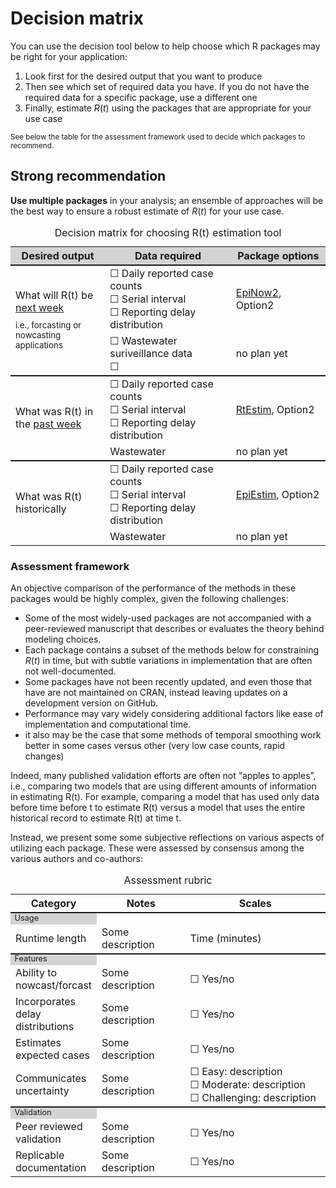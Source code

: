 # Decision matrix {#sec-top .unnumbered}

You can use the decision tool below to help choose which R packages may be right for your application:

1. Look first for the desired output that you want to produce
1. Then see which set of required data you have. If you do not have the required data for a specific package, use a different one
1. Finally, estimate $R(t)$ using the packages that are appropriate for your use case

<small>See below the table for the assessment framework used to decide which packages to recommend.</small>

::: {.callout-important}
## Strong recommendation
**Use multiple packages** in your analysis; an ensemble of approaches will be the best way to ensure a robust estimate of $R(t)$ for your use case. 
:::

```{=html}
<table>
    <caption>Decision matrix for choosing R(t) estimation tool</caption>
    <!---HEADING --->
    <tr style="border-top: none; background-color: lightgrey;">
      <th style="font-weight: bold; width: 30%">Desired output</th>
      <th style="font-weight: bold; width: 40%">Data required</th>
      <th style="font-weight: bold; width: 30%">Package options</th>
    </tr>
    <!---GROUP 1: NOW-CASTING --->
    <tr style="border-top: 2px solid;">
        <td rowspan="2">
          What will R(t) be <u>next week</u> <div style="height:10px;"><br></div>
          <small>i.e., forcasting or nowcasting applications</small>
        </td>
        <td>
          ☐ Daily reported case counts <div style="height:1px;"><br></div>
          ☐ Serial interval <div style="height:1px;"><br></div>
          ☐ Reporting delay distribution
        </td>
        <td>
            <a href="package_EpiNow2.html#sec-top">EpiNow2</a>, 
            Option2
        </td>
    </tr>
    <tr>
        <td> 
          ☐ Wastewater suriveillance data <div style="height:1px;"><br></div>
          ☐ 
        </td>
        <td>no plan yet</td>
    </tr>
    <!---GROUP 2: Recent Historical --->
    <tr style="border-top: 2px solid;">
        <td rowspan="2">
          What was R(t) in the <u> past week</u>
        </td>
        <td>
          ☐ Daily reported case counts <div style="height:1px;"><br></div>
          ☐ Serial interval <div style="height:1px;"><br></div>
          ☐ Reporting delay distribution
        </td>
        <td>
            <a href="package_RtEstim.html#sec-top">RtEstim</a>, 
            Option2
        </td>
    </tr>
    <tr>
        <td>Wastewater </td>
        <td>no plan yet</td>
    </tr>
    
        <!---GROUP 3: Past Historical --->
    <tr style="border-top: 2px solid;">
        <td rowspan="2">
          What was R(t) historically
        </td>
        <td>
          ☐ Daily reported case counts <div style="height:1px;"><br></div>
          ☐ Serial interval <div style="height:1px;"><br></div>
          ☐ Reporting delay distribution
        </td>
        <td>
            <a href="package_EpiEstim.html#sec-top">EpiEstim</a>, 
            Option2
        </td>
    </tr>
    <tr>
        <td>Wastewater </td>
        <td>no plan yet</td>
    </tr>
    
</table>

```

### Assessment framework {#sec-assessment}

An objective comparison of the performance of the methods in these packages would be highly complex, given the following challenges:

- Some of the most widely-used packages are not accompanied with a peer-reviewed manuscript that describes or evaluates the theory behind modeling choices. 
- Each package contains a subset of the methods below for constraining $R(t)$ in time, but with subtle variations in implementation that are often not well-documented. 
- Some packages have not been recently updated, and even those that have are not maintained on CRAN, instead leaving updates on a development version on GitHub. 
- Performance may vary widely considering additional factors like ease of implementation and computational time.
- it also may be the case that some methods of temporal smoothing work better
    in some cases versus other (very low case counts, rapid changes)

Indeed, many published validation efforts are often not "apples to apples", i.e., comparing two models that are using different amounts of information in estimating R(t). For example, comparing a model that has used only data before time before t to estimate R(t) versus a model that uses the entire historical record to estimate R(t) at time t.

Instead, we present some some subjective reflections on various aspects of utilizing each package. These were assessed by consensus among the various authors and co-authors:

```{=html}
<table>
    <caption>Assessment rubric</caption>
    <!---HEADING --->
    <tr style="border-top: none;">
      <th style="font-weight: bold; width: 20%">Category</th>
      <th style="font-weight: bold; width: 30%">Notes</th>
      <th style="font-weight: bold; width: 50%">Scales</th>
    </tr>
    
        <!------ SECTION 1: USAGE -------->
    <tr columnspan="3", style="background-color: lightgrey;border-top: 2px solid;margin-top: 1;margin-bottom: 1; line-height: 1;font-size: 0.8em;">
      <td> Usage </td>
    </tr>

    <tr>
        <td>Runtime length</td>
        <td>Some description</td>
        <td>
          Time (minutes)
        </td>
    </tr>
      
      <!------ SECTION 2: FEATURES -------->
    <tr columnspan="3", style="background-color: lightgrey;border-top: 2px solid;margin-top: 1;margin-bottom: 1; line-height: 1;font-size: 0.8em;">
      <td> Features </td>
    </tr>
        <tr>
        <td>Ability to nowcast/forcast</td>
        <td>Some description</td>
        <td>
          ☐ Yes/no
                  </td>
    </tr>
                    <tr>
        <td>Incorporates delay distributions</td>
        <td>Some description</td>
        <td>
          ☐ Yes/no
        </td>
    </tr>
    
                        <tr>
        <td>Estimates expected cases </td>
        <td>Some description</td>
        <td>
          ☐ Yes/no
        </td>
    </tr>

                        <tr>
        <td>Communicates uncertainty</td>
        <td>Some description</td>
        <td>
          ☐ Easy: description <div style="height:1px;"><br></div>
          ☐ Moderate: description <div style="height:1px;"><br></div>
          ☐ Challenging: description
        </td>
    </tr>

      <!------ SECTION 3: Validation -------->
    <tr columnspan="3", style="background-color: lightgrey;border-top: 2px solid;margin-top: 1;margin-bottom: 1; line-height: 1;font-size: 0.8em;">
      <td> Validation </td>
    </tr>
    
                        <tr>
        <td>Peer reviewed validation</td>
        <td>Some description</td>
        <td>
          ☐ Yes/no
        </td>
    </tr>
    
                        <tr>
        <td>Replicable documentation</td>
        <td>Some description</td>
        <td>
          ☐ Yes/no
        </td>
    </tr>


</table>

```
